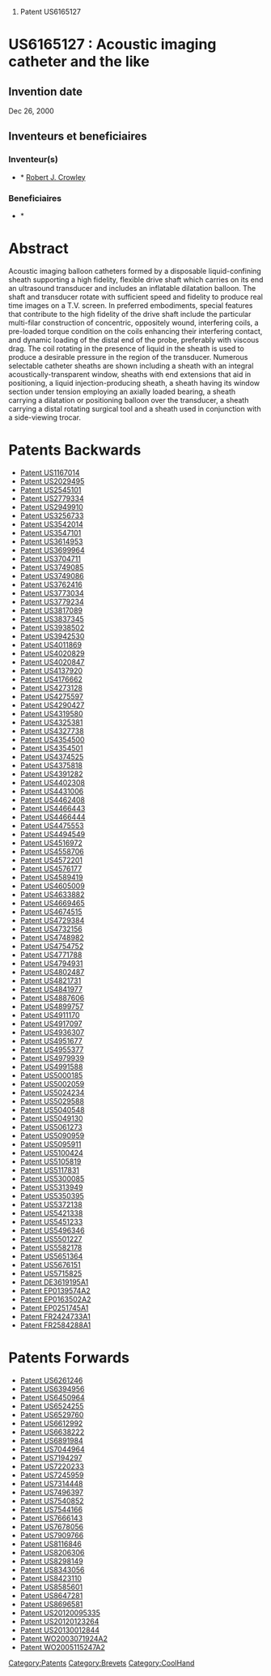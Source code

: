 # Patent US6165127





=US6165127 : Acoustic imaging catheter and the like = 



== Invention date ==

Dec 26, 2000

== Inventeurs et beneficiaires ==

=== Inventeur(s) === 
* * [[Robert J. Crowley]]
=== Beneficiaires === 
* * [[]]


= Abstract =

Acoustic imaging balloon catheters formed by a disposable liquid-confining sheath supporting a high fidelity, flexible drive shaft which carries on its end an ultrasound transducer and includes an inflatable dilatation balloon. The shaft and transducer rotate with sufficient speed and fidelity to produce real time images on a T.V. screen. In preferred embodiments, special features that contribute to the high fidelity of the drive shaft include the particular multi-filar construction of concentric, oppositely wound, interfering coils, a pre-loaded torque condition on the coils enhancing their interfering contact, and dynamic loading of the distal end of the probe, preferably with viscous drag. The coil rotating in the presence of liquid in the sheath is used to produce a desirable pressure in the region of the transducer. Numerous selectable catheter sheaths are shown including a sheath with an integral acoustically-transparent window, sheaths with end extensions that aid in positioning, a liquid injection-producing sheath, a sheath having its window section under tension employing an axially loaded bearing, a sheath carrying a dilatation or positioning balloon over the transducer, a sheath carrying a distal rotating surgical tool and a sheath used in conjunction with a side-viewing trocar.
= Patents Backwards =

* [[Patent US1167014]]
* [[Patent US2029495]]
* [[Patent US2545101]]
* [[Patent US2779334]]
* [[Patent US2949910]]
* [[Patent US3256733]]
* [[Patent US3542014]]
* [[Patent US3547101]]
* [[Patent US3614953]]
* [[Patent US3699964]]
* [[Patent US3704711]]
* [[Patent US3749085]]
* [[Patent US3749086]]
* [[Patent US3762416]]
* [[Patent US3773034]]
* [[Patent US3779234]]
* [[Patent US3817089]]
* [[Patent US3837345]]
* [[Patent US3938502]]
* [[Patent US3942530]]
* [[Patent US4011869]]
* [[Patent US4020829]]
* [[Patent US4020847]]
* [[Patent US4137920]]
* [[Patent US4176662]]
* [[Patent US4273128]]
* [[Patent US4275597]]
* [[Patent US4290427]]
* [[Patent US4319580]]
* [[Patent US4325381]]
* [[Patent US4327738]]
* [[Patent US4354500]]
* [[Patent US4354501]]
* [[Patent US4374525]]
* [[Patent US4375818]]
* [[Patent US4391282]]
* [[Patent US4402308]]
* [[Patent US4431006]]
* [[Patent US4462408]]
* [[Patent US4466443]]
* [[Patent US4466444]]
* [[Patent US4475553]]
* [[Patent US4494549]]
* [[Patent US4516972]]
* [[Patent US4558706]]
* [[Patent US4572201]]
* [[Patent US4576177]]
* [[Patent US4589419]]
* [[Patent US4605009]]
* [[Patent US4633882]]
* [[Patent US4669465]]
* [[Patent US4674515]]
* [[Patent US4729384]]
* [[Patent US4732156]]
* [[Patent US4748982]]
* [[Patent US4754752]]
* [[Patent US4771788]]
* [[Patent US4794931]]
* [[Patent US4802487]]
* [[Patent US4821731]]
* [[Patent US4841977]]
* [[Patent US4887606]]
* [[Patent US4899757]]
* [[Patent US4911170]]
* [[Patent US4917097]]
* [[Patent US4936307]]
* [[Patent US4951677]]
* [[Patent US4955377]]
* [[Patent US4979939]]
* [[Patent US4991588]]
* [[Patent US5000185]]
* [[Patent US5002059]]
* [[Patent US5024234]]
* [[Patent US5029588]]
* [[Patent US5040548]]
* [[Patent US5049130]]
* [[Patent US5061273]]
* [[Patent US5090959]]
* [[Patent US5095911]]
* [[Patent US5100424]]
* [[Patent US5105819]]
* [[Patent US5117831]]
* [[Patent US5300085]]
* [[Patent US5313949]]
* [[Patent US5350395]]
* [[Patent US5372138]]
* [[Patent US5421338]]
* [[Patent US5451233]]
* [[Patent US5496346]]
* [[Patent US5501227]]
* [[Patent US5582178]]
* [[Patent US5651364]]
* [[Patent US5676151]]
* [[Patent US5715825]]
* [[Patent DE3619195A1]]
* [[Patent EP0139574A2]]
* [[Patent EP0163502A2]]
* [[Patent EP0251745A1]]
* [[Patent FR2424733A1]]
* [[Patent FR2584288A1]]
= Patents Forwards =

* [[Patent US6261246]]
* [[Patent US6394956]]
* [[Patent US6450964]]
* [[Patent US6524255]]
* [[Patent US6529760]]
* [[Patent US6612992]]
* [[Patent US6638222]]
* [[Patent US6891984]]
* [[Patent US7044964]]
* [[Patent US7194297]]
* [[Patent US7220233]]
* [[Patent US7245959]]
* [[Patent US7314448]]
* [[Patent US7496397]]
* [[Patent US7540852]]
* [[Patent US7544166]]
* [[Patent US7666143]]
* [[Patent US7678056]]
* [[Patent US7909766]]
* [[Patent US8116846]]
* [[Patent US8206306]]
* [[Patent US8298149]]
* [[Patent US8343056]]
* [[Patent US8423110]]
* [[Patent US8585601]]
* [[Patent US8647281]]
* [[Patent US8696581]]
* [[Patent US20120095335]]
* [[Patent US20120123264]]
* [[Patent US20130012844]]
* [[Patent WO2003071924A2]]
* [[Patent WO2005115247A2]]
[[Category:Patents]][[Category:Brevets]][[Category:CoolHand]]